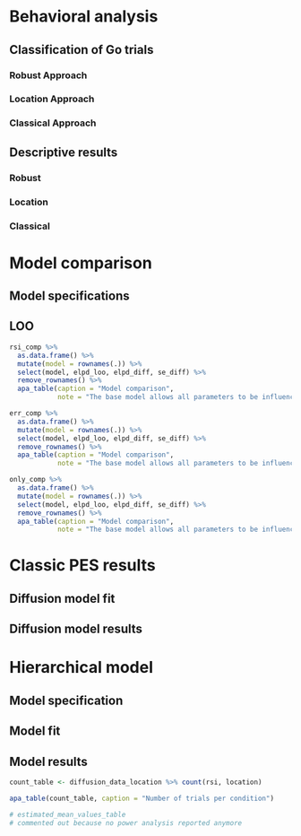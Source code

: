 <!-- First level headers create new appendix section and a label "Appendix N" -->
<!-- Appendix structure: -->
<!-- A: Behavioral analysis -->
<!-- A0: trial criteria location-approach -->
<!-- A1: Location descriptives -->
<!-- - plot rt / acc, table -->
<!-- A2: robust descriptives -->
<!-- - plot rt /acc, table -->
<!-- A3: classic descriptives -->
<!-- -plot rt / acc, table -->

<!-- B: Model comparion -->

<!-- c: Results classical PES account -->

<!-- D: Hierarchical Model -->

# Behavioral analysis
## Classification of Go trials
### Robust Approach
### Location Approach
### Classical Approach

## Descriptive results 
### Robust
### Location
### Classical

# Model comparison
## Model specifications
## LOO
```r
rsi_comp %>% 
  as.data.frame() %>% 
  mutate(model = rownames(.)) %>% 
  select(model, elpd_loo, elpd_diff, se_diff) %>% 
  remove_rownames() %>% 
  apa_table(caption = "Model comparison",
            note = "The base model allows all parameters to be influenced by both factors RSI and error-condition. The 'no_rsi_model' allows none of the parameters to be influenced by RSI. The other four models only all other parameters but the parameter listed in the name to vary between RSI")
```

```r
err_comp %>% 
  as.data.frame() %>% 
  mutate(model = rownames(.)) %>% 
  select(model, elpd_loo, elpd_diff, se_diff) %>% 
  remove_rownames() %>% 
  apa_table(caption = "Model comparison",
            note = "The base model allows all parameters to be influenced by both factors RSI and error-condition. The 'no_error_factor_model' allows none of the parameters to be influenced by error-condition. The other four models only all other parameters but the parameter listed in the name to vary between error-conditions")
```

```r
only_comp %>% 
  as.data.frame() %>% 
  mutate(model = rownames(.)) %>% 
  select(model, elpd_loo, elpd_diff, se_diff) %>% 
  remove_rownames() %>% 
  apa_table(caption = "Model comparison",
            note = "The base model allows all parameters to be influenced by both factors RSI and error-condition. The 'no_error_factor_model' allows none of the parameters to be influenced by error-condition. The other four models only allow the parameter listed in the name to vary between error-conditions")
```

# Classic PES results
## Diffusion model fit
## Diffusion model results

# Hierarchical model
## Model specification
## Model fit
## Model results

```r
count_table <- diffusion_data_location %>% count(rsi, location)

apa_table(count_table, caption = "Number of trials per condition")
```
```r
# estimated_mean_values_table 
# commented out because no power analysis reported anymore
```